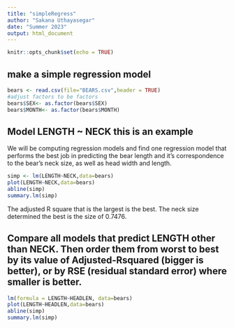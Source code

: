 ```yaml
---
title: "simpleRegress"
author: "Sakana Uthayasegar"
date: "Summer 2023"
output: html_document
---
```


```r
knitr::opts_chunk$set(echo = TRUE)
```

## make a simple regression model

```r
bears <- read.csv(file="BEARS.csv",header = TRUE)
#adjust factors to be factors
bears$SEX<- as.factor(bears$SEX)
bears$MONTH<- as.factor(bears$MONTH)
```

## Model LENGTH ~ NECK  this is an example  
We will be computing regression models and find one regression model that performs the best job in predicting the bear length and it's correspondence to the bear's neck size, as well as head width and length. 
```r
simp <- lm(LENGTH~NECK,data=bears)
plot(LENGTH~NECK,data=bears)
abline(simp)
summary.lm(simp)
```
The adjusted R square that is the largest is the best. The neck size determined the best is the size of 0.7476. 

## Compare all models that predict LENGTH other than NECK. Then order them from worst to best by its value of Adjusted-Rsquared (bigger is better), or by RSE (residual standard error) where smaller is better. 

```r
lm(formula = LENGTH~HEADLEN, data=bears)
plot(LENGTH~HEADLEN,data=bears)
abline(simp)
summary.lm(simp)
```

